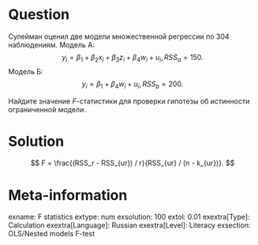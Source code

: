 Question
========

Сулейман оценил две модели множественной регрессии по 304 наблюдениям.
Модель А:
$$
y_i = \beta_1 + \beta_2 x_i + \beta_3 z_i + \beta_4 w_i + u_i, RSS_a = 150.
$$
Модель Б:
$$
y_i = \beta_1 + \beta_4 w_i + u_i, RSS_b = 200.
$$

Найдите значение $F$-статистики для проверки гипотезы об истинности ограниченной модели. 


Solution
========
$$
F = \frac{(RSS_r - RSS_{ur}) / r}{RSS_{ur} / (n - k_{ur})}.
$$

Meta-information
================
exname: F statistics
extype: num
exsolution: 100
extol: 0.01
exextra[Type]: Calculation
exextra[Language]: Russian
exextra[Level]: Literacy
exsection: OLS/Nested models F-test

